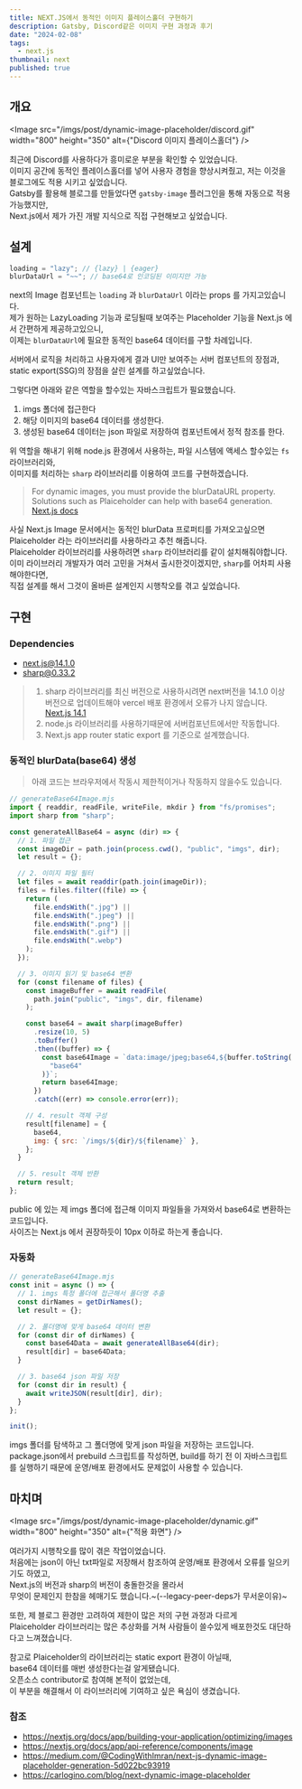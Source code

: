 ```yaml
---
title: NEXT.JS에서 동적인 이미지 플레이스홀더 구현하기
description: Gatsby, Discord같은 이미지 구현 과정과 후기
date: "2024-02-08"
tags:
  - next.js
thumbnail: next
published: true
---
```


## 개요

<Image
  src="/imgs/post/dynamic-image-placeholder/discord.gif"
  width="800"
  height="350"
  alt={"Discord 이미지 플레이스홀더"}
/>

최근에 Discord를 사용하다가 흥미로운 부분을 확인할 수 있었습니다.\
이미지 공간에 동적인 플레이스홀더를 넣어 사용자 경험을 향상시켜줬고, 저는 이것을 블로그에도 적용 시키고 싶었습니다.\
Gatsby를 활용해 블로그를 만들었다면 `gatsby-image` 플러그인을 통해 자동으로 적용 가능했지만,\
Next.js에서 제가 가진 개발 지식으로 직접 구현해보고 싶었습니다.

## 설계

```js
loading = "lazy"; // {lazy} | {eager}
blurDataUrl = "~~"; // base64로 인코딩된 이미지만 가능
```

next의 Image 컴포넌트는 `loading` 과 `blurDataUrl` 이라는 props 를 가지고있습니다.\
제가 원하는 LazyLoading 기능과 로딩될때 보여주는 Placeholder 기능을 Next.js 에서 간편하게 제공하고있으니,\
이제는 `blurDataUrl`에 필요한 동적인 base64 데이터를 구할 차례입니다.

서버에서 로직을 처리하고 사용자에게 결과 UI만 보여주는 서버 컴포넌트의 장점과,\
static export(SSG)의 장점을 살린 설계를 하고싶었습니다.

그렇다면 아래와 같은 역할을 할수있는 자바스크립트가 필요했습니다.

1. imgs 폴더에 접근한다
2. 해당 이미지의 base64 데이터를 생성한다.
3. 생성된 base64 데이터는 json 파일로 저장하여 컴포넌트에서 정적 참조를 한다.

위 역할을 해내기 위해 node.js 환경에서 사용하는, 파일 시스템에 액세스 할수있는 `fs` 라이브러리와,\
이미지를 처리하는 `sharp` 라이브러리를 이용하여 코드를 구현하겠습니다.

> For dynamic images, you must provide the blurDataURL property. Solutions such as Plaiceholder can help with base64 generation.\
> [Next.js docs](https://nextjs.org/docs/app/api-reference/components/image#placeholder)

사실 Next.js Image 문서에서는 동적인 blurData 프로퍼티를 가져오고싶으면 Plaiceholder 라는 라이브러리를 사용하라고 추천 해줍니다.\
Plaiceholder 라이브러리를 사용하려면 `sharp` 라이브러리를 같이 설치해줘야합니다.\
이미 라이브러리 개발자가 여러 고민을 거쳐서 출시한것이겠지만, `sharp`를 어차피 사용해야한다면,\
직접 설계를 해서 그것이 올바른 설계인지 시행착오를 겪고 싶었습니다.

## 구현

### Dependencies

- next.js@14.1.0
- sharp@0.33.2

> 1. sharp 라이브러리를 최신 버전으로 사용하시려면 next버전을 14.1.0 이상 버전으로 업데이트해야 vercel 배포 환경에서 오류가 나지 않습니다. [Next.js 14.1](https://nextjs.org/blog/next-14-1)
> 2. node.js 라이브러리를 사용하기때문에 서버컴포넌트에서만 작동합니다.
> 3. Next.js app router static export 를 기준으로 설계했습니다.

### 동적인 blurData(base64) 생성

> 아래 코드는 브라우저에서 작동시 제한적이거나 작동하지 않을수도 있습니다.

```js
// generateBase64Image.mjs
import { readdir, readFile, writeFile, mkdir } from "fs/promises";
import sharp from "sharp";

const generateAllBase64 = async (dir) => {
  // 1. 파일 접근
  const imageDir = path.join(process.cwd(), "public", "imgs", dir);
  let result = {};

  // 2. 이미지 파일 필터
  let files = await readdir(path.join(imageDir));
  files = files.filter((file) => {
    return (
      file.endsWith(".jpg") ||
      file.endsWith(".jpeg") ||
      file.endsWith(".png") ||
      file.endsWith(".gif") ||
      file.endsWith(".webp")
    );
  });

  // 3. 이미지 읽기 및 base64 변환
  for (const filename of files) {
    const imageBuffer = await readFile(
      path.join("public", "imgs", dir, filename)
    );

    const base64 = await sharp(imageBuffer)
      .resize(10, 5)
      .toBuffer()
      .then((buffer) => {
        const base64Image = `data:image/jpeg;base64,${buffer.toString(
          "base64"
        )}`;
        return base64Image;
      })
      .catch((err) => console.error(err));

    // 4. result 객체 구성
    result[filename] = {
      base64,
      img: { src: `/imgs/${dir}/${filename}` },
    };
  }

  // 5. result 객체 반환
  return result;
};
```

public 에 있는 제 imgs 폴더에 접근해 이미지 파일들을 가져와서 base64로 변환하는 코드입니다.\
사이즈는 Next.js 에서 권장하듯이 10px 이하로 하는게 좋습니다.

### 자동화

```js
// generateBase64Image.mjs
const init = async () => {
  // 1. imgs 특정 폴더에 접근해서 폴더명 추출
  const dirNames = getDirNames();
  let result = {};

  // 2. 폴더명에 맞게 base64 데이터 변환
  for (const dir of dirNames) {
    const base64Data = await generateAllBase64(dir);
    result[dir] = base64Data;
  }

  // 3. base64 json 파일 저장
  for (const dir in result) {
    await writeJSON(result[dir], dir);
  }
};

init();
```

imgs 폴더를 탐색하고 그 폴더명에 맞게 json 파일을 저장하는 코드입니다.\
package.json에서 prebuild 스크립트를 작성하면, build를 하기 전 이 자바스크립트를 실행하기 때문에 운영/배포 환경에서도 문제없이 사용할 수 있습니다.

## 마치며

<Image
  src="/imgs/post/dynamic-image-placeholder/dynamic.gif"
  width="800"
  height="350"
  alt={"적용 화면"}
/>

여러가지 시행착오를 많이 겪은 작업이었습니다.\
처음에는 json이 아닌 txt파일로 저장해서 참조하여 운영/배포 환경에서 오류를 일으키기도 하였고,\
Next.js의 버전과 sharp의 버전이 충돌한것을 몰라서\
무엇이 문제인지 한참을 헤매기도 했습니다.~(--legacy-peer-deps가 무서운이유)~

또한, 제 블로그 환경만 고려하여 제한이 많은 저의 구현 과정과 다르게\
Plaiceholder 라이브러리는 많은 추상화를 거쳐 사람들이 쓸수있게 배포한것도 대단하다고 느껴졌습니다.

참고로 Plaiceholder의 라이브러리는 static export 환경이 아닐때,\
base64 데이터를 매번 생성한다는걸 알게됐습니다.\
오픈소스 contributor로 참여해 본적이 없었는데,\
이 부분을 해결해서 이 라이브러리에 기여하고 싶은 욕심이 생겼습니다.

### 참조

- https://nextjs.org/docs/app/building-your-application/optimizing/images
- https://nextjs.org/docs/app/api-reference/components/image
- https://medium.com/@CodingWithImran/next-js-dynamic-image-placeholder-generation-5d022bc93919
- https://carlogino.com/blog/next-dynamic-image-placeholder

